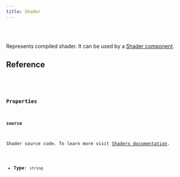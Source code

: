 ```yaml
---
title: Shader
---
```



<Badge text="Node.js" variant="tip" size="large" />

<br />
<br />

Represents compiled shader. It can be used by a [Shader component](/ts-sdk/components/shader).

## Reference

<CollapsibleDetails summaryTitle="Type definitions" open>
  <Code
    code={`
type Shader = {
    source: string;
}
`}
    lang="tsx"
  />
</CollapsibleDetails>

### Properties

#### source

Shader source code. To learn more visit [Shaders documentation](/fundamentals/concepts/shaders).

- **Type**: `string`
